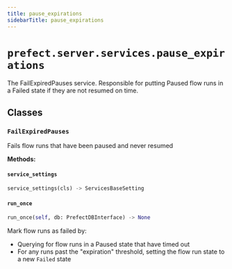 ```yaml
---
title: pause_expirations
sidebarTitle: pause_expirations
---
```


# `prefect.server.services.pause_expirations`



The FailExpiredPauses service. Responsible for putting Paused flow runs in a Failed state if they are not resumed on time.


## Classes

### `FailExpiredPauses` <sup><a href="https://github.com/prefecthq/prefect/blob/main/src/prefect/server/services/pause_expirations.py#L23" target="_blank"><Icon icon="github" style="width: 14px; height: 14px;" /></a></sup>


Fails flow runs that have been paused and never resumed


**Methods:**

#### `service_settings` <sup><a href="https://github.com/prefecthq/prefect/blob/main/src/prefect/server/services/pause_expirations.py#L29" target="_blank"><Icon icon="github" style="width: 14px; height: 14px;" /></a></sup>

```python
service_settings(cls) -> ServicesBaseSetting
```

#### `run_once` <sup><a href="https://github.com/prefecthq/prefect/blob/main/src/prefect/server/services/pause_expirations.py#L43" target="_blank"><Icon icon="github" style="width: 14px; height: 14px;" /></a></sup>

```python
run_once(self, db: PrefectDBInterface) -> None
```

Mark flow runs as failed by:

- Querying for flow runs in a Paused state that have timed out
- For any runs past the "expiration" threshold, setting the flow run state to a
  new `Failed` state

